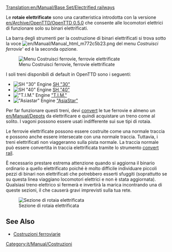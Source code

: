 [[Translation:en/Manual/Base Set/Electrified railways]]
{{it/Manual/Base Set/Tipi di ferrovia}}

Le '''rotaie elettrificate''' sono una caratteristica introdotta con la versione [[en/Archive/OpenTTD/OpenTTD 0.5.0]] che consente alle locomotori elettrici di funzionare solo su binari elettrificati.

La barra degli strumenti per la costruzione di binari elettrificati si trova sotto la voce [[File:en/Manual/Manual html m772c5b23.png]] del menu ''Costruisci ferrovie''' ed è la seconda opzione.

[[File:it/Manual/Base Set/Ferrovie elettr 1965.png|none|frame|Menu Costruisci ferrovie, ferrovie elettrificate]]

I soli treni disponibili di default in OpenTTD sono i seguenti:
*[[File:en/Manual/Base Set/Trains/Sh30.png|SH "30" Engine]] [[it/Manual/Base Set/Trains/SH '30'|SH "30"]]
*[[File:en/Manual/Base Set/Trains/Sh40.png|SH "40" Engine]] [[it/Manual/Base Set/Trains/SH '40'|SH "40"]]
*[[File:en/Manual/Base Set/Trains/Tim.png|"T.I.M." Engine]] [[it/Manual/Base Set/Trains/T.I.M.|"T.I.M."]]
*[[File:en/Manual/Base Set/Trains/Asiastar.png|"Asiastar" Engine]] [[it/Manual/Base Set/Trains/AsiaStar|"AsiaStar"]]

Per far funzionare questi treni, devi [[en/Manual/Convert rail | convert]] le tue ferrovie e almeno un [[en/Manual/Depots]] da elettrificare e quindi acquistare un treno come al solito. I vagoni possono essere usati indifferente sui sue tipi di rotaia.

Le ferrovie elettrificate possono essere costruite come una normale traccia e possono anche essere intersecate con una normale traccia. Tuttavia, i treni elettrificati non viaggeranno sulla pista normale. La traccia normale può essere convertita in traccia elettrificata tramite lo strumento [[en/Manual/Convert rail | convert rail]].

È necessario prestare estrema attenzione quando si aggiorna il binario ordinario a quello elettrificato poiché è molto difficile individuare piccoli pezzi di binari non elettrificati che potrebbero esserti sfuggiti (soprattutto se su questa linea viaggiano locomotori elettrici e non è stata aggiornata). Qualsiasi treno elettrico si fermerà e invertirà la marica incontrando una di queste sezioni, il che causerà gravi imprevisti sulla tua rete.


[[File:en/Manual/Base Set/Erailways.png|none|frame|Sezione di rotaia elettrificata]]

{{en/Feature|0.5}}

==See Also==
*[[it/Costruzioni Ferroviarie|Costruzioni ferroviarie]]

[[Category:it/Manual/Costruzioni]]